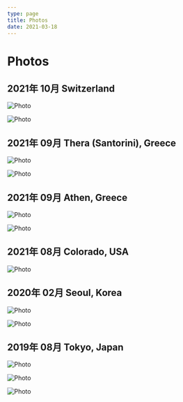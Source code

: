 ```yaml
---
type: page
title: Photos
date: 2021-03-18
---
```


# Photos


## 2021年 10月 Switzerland
<Image
  src="/images/2021_09_switzerland_1.jpeg"
  alt="Photo"
  width={1125}
  height={750}
  priority
  className="next-image"
/>

<Image
  src="/images/2021_09_switzerland_2.jpeg"
  alt="Photo"
  width={1125}
  height={750}
  priority
  className="next-image"
/>

## 2021年 09月 Thera (Santorini), Greece
<Image
  src="/images/2021_09_greece_1.jpeg"
  alt="Photo"
  width={1125}
  height={750}
  priority
  className="next-image"
/>

<Image
  src="/images/2021_09_greece_2.jpeg"
  alt="Photo"
  width={1125}
  height={750}
  priority
  className="next-image"
/>

## 2021年 09月 Athen, Greece
<Image
  src="/images/2021_09_greece_3.jpeg"
  alt="Photo"
  width={1125}
  height={750}
  priority
  className="next-image"
/>

<Image
  src="/images/2021_09_greece_4.jpeg"
  alt="Photo"
  width={1125}
  height={750}
  priority
  className="next-image"
/>

## 2021年 08月 Colorado, USA
<Image
  src="/images/2021_08_colorado_1.jpeg"
  alt="Photo"
  width={1125}
  height={750}
  priority
  className="next-image"
/>

## 2020年 02月 Seoul, Korea
<Image
  src="/images/2019_11_korea_1.jpeg"
  alt="Photo"
  width={1125}
  height={750}
  priority
  className="next-image"
/>

<Image
  src="/images/2019_11_korea_2.jpeg"
  alt="Photo"
  width={1125}
  height={750}
  priority
  className="next-image"
/>

## 2019年 08月 Tokyo, Japan
<Image
  src="/images/2019_08_tokyo_1.jpeg"
  alt="Photo"
  width={1125}
  height={750}
  priority
  className="next-image"
/>

<Image
  src="/images/2019_08_tokyo_2.jpeg"
  alt="Photo"
  width={1125}
  height={750}
  priority
  className="next-image"
/>

<Image
  src="/images/2019_08_tokyo_3.jpeg"
  alt="Photo"
  width={1125}
  height={750}
  priority
  className="next-image"
/>
